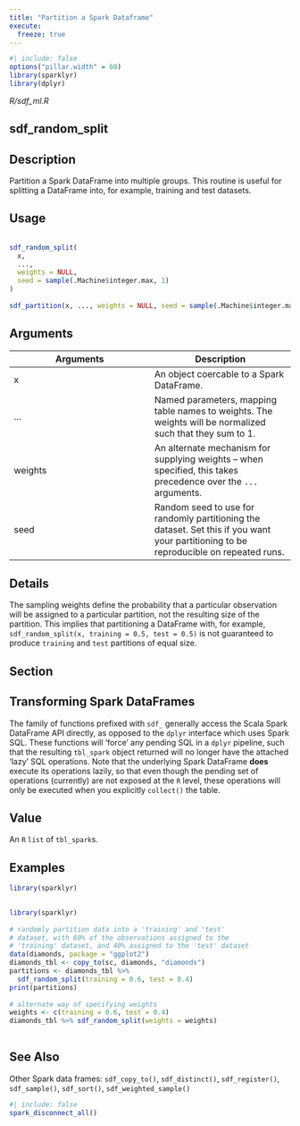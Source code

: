 ```yaml
---
title: "Partition a Spark Dataframe"
execute:
  freeze: true
---
```


```r
#| include: false
options("pillar.width" = 60)
library(sparklyr) 
library(dplyr)
```

*R/sdf_ml.R*

## sdf_random_split

## Description
 Partition a Spark DataFrame into multiple groups. This routine is useful for splitting a DataFrame into, for example, training and test datasets. 


## Usage
```r
 
sdf_random_split( 
  x, 
  ..., 
  weights = NULL, 
  seed = sample(.Machine$integer.max, 1) 
) 
 
sdf_partition(x, ..., weights = NULL, seed = sample(.Machine$integer.max, 1)) 
```

## Arguments
|Arguments|Description|
|---|---|
| x | An object coercable to a Spark DataFrame. |
| ... | Named parameters, mapping table names to weights. The weights will be normalized such that they sum to 1. |
| weights | An alternate mechanism for supplying weights -- when specified, this takes precedence over the `...` arguments. |
| seed | Random seed to use for randomly partitioning the dataset. Set this if you want your partitioning to be reproducible on repeated runs. |

## Details
 The sampling weights define the probability that a particular observation will be assigned to a particular partition, not the resulting size of the partition. This implies that partitioning a DataFrame with, for example,  `sdf_random_split(x, training = 0.5, test = 0.5)`  is not guaranteed to produce `training` and `test` partitions of equal size. 

## Section

## Transforming Spark DataFrames

   The family of functions prefixed with `sdf_` generally access the Scala Spark DataFrame API directly, as opposed to the `dplyr` interface which uses Spark SQL. These functions will 'force' any pending SQL in a `dplyr` pipeline, such that the resulting `tbl_spark` object returned will no longer have the attached 'lazy' SQL operations. Note that the underlying Spark DataFrame **does** execute its operations lazily, so that even though the pending set of operations (currently) are not exposed at the `R` level, these operations will only be executed when you explicitly `collect()` the table. 

## Value
 An `R` `list` of `tbl_spark`s. 


## Examples
```r
library(sparklyr)
 
```
```r
library(sparklyr)
 
# randomly partition data into a 'training' and 'test' 
# dataset, with 60% of the observations assigned to the 
# 'training' dataset, and 40% assigned to the 'test' dataset 
data(diamonds, package = "ggplot2") 
diamonds_tbl <- copy_to(sc, diamonds, "diamonds") 
partitions <- diamonds_tbl %>% 
  sdf_random_split(training = 0.6, test = 0.4) 
print(partitions) 
 
# alternate way of specifying weights 
weights <- c(training = 0.6, test = 0.4) 
diamonds_tbl %>% sdf_random_split(weights = weights) 
 
```

## See Also
 Other Spark data frames:  `sdf_copy_to()`, `sdf_distinct()`, `sdf_register()`, `sdf_sample()`, `sdf_sort()`, `sdf_weighted_sample()` 


```r
#| include: false
spark_disconnect_all()
```
